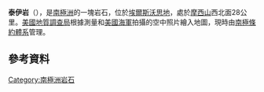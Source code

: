 {{coord|74|26|S|100|4|W|display=title}}

'''泰伊岩'''（{{lang-en|Tighe Rock}}），是[[南極洲|南極洲]]的一塊岩石，位於[[埃爾斯沃思地|埃爾斯沃思地]]，處於[[摩西山|摩西山]]西北面28公里。[[美國地質調查局|美國地質調查局]]根據測量和[[美國海軍|美國海軍]]拍攝的空中照片繪入地圖，現時由[[南極條約體系|南極條約體系]]管理。

== 參考資料 ==
{{usgs-gazetteer}}

{{DEFAULTSORT:Tighe Rock}}
[[Category:南極洲岩石|Category:南極洲岩石]]


{{EllsworthLand-geo-stub}}